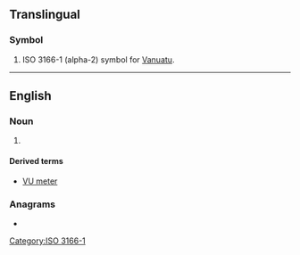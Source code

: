{{also|vu|.vu|vú|vù|vũ|Vũ|vü|ʋu}}
==Translingual==

===Symbol===
{{head|mul|symbol}}

# ISO 3166-1 (alpha-2) symbol for [[Vanuatu]].

[[Category:ISO 3166-1]]

----

==English==
{{wikipedia|VU meter}}

===Noun===
{{en-noun}}

# {{initialism of|[[volume]] [[unit]]|lang=en}}

====Derived terms====
* [[VU meter]]

===Anagrams===
* {{anagrams|en|UV|uv}}